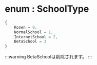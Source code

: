 
# enum : SchoolType

```ts 
{
    Kosen = 0,
    NormalSchool = 1,
    InternetSchool = 2,
    BetaSchool = 3
}
```

:::warning
BetaSchoolは削除されます。
:::
